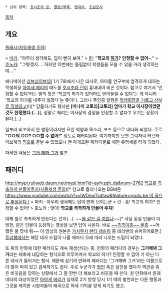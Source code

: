  * 상위 항목: [[호시조라 린]], [[짤방/목록]], [[명대사]], [[조삼모사]]

[[목차]]
== 개요 ==
[http://www.googledrive.com/host/0B9JW5JYVY24mcUhsc3VyU0tVc1E 플래시(자동재생 주의)]

> [[니시키노 마키|마키]]: "아무리 생각해도, 답이 뻔히 보여."
> [[호시조라 린|린]]: "'''학교의 [[허가]]? 인정할 수 없어'''~."
> [[코사카 호노카|호노카]]: "그렇겠지…. 하지만 이번에는 틀림없이 학생들을 모을 수 있을 거라 생각하는데…."

애니메이션 [[러브라이브!]]의 1기 7화에서 나온 대사로, 아이돌 연구부에 엄격하게 대하는 학생회장 [[아야세 에리]]의 태도를 [[호시조라 린]]이 흉내내어 비꼰 것이다. 참고로 여기서 '인정할 수 없다'라는 말의 뜻은 '학교의 허가가 있더라도 받아들일 수 없다'는 게 아니라 '학교의 허가를 내주지 않겠다'는 뜻이다. 그러나 주인공 일행은 [[김거김|학생회장을 거르고 상부로 직행]]하고(!)[* 당돌하기도 했지만 '''[미나미 코토리|코토리] 엄마가 학교 이사장이었던 것도 한몫했다.(...)'''], 정말로 에리는 이사장의 결정을 인정할 수 없다고 우기는 상황이 된다.(…)

일부러 비꼬아서 한 행동이라지만 묘한 억양과 목소리, 포즈 등으로 네타화 되었다. 주로 '''"○○의 ○○? ○○할 수 없어!"''' 정도로 패러디된다. 여기까지만 보면 그럭저럭 러브라이브계의 [[밈]]으로 끝날 수 있었으나 왠 마개조된 패러디물로 애먼 유명세를 타게 되었다.

자세한 내용은 [[그거 해봐 그거]] 참조.

== 패러디 ==
[[http://mypi.ruliweb.daum.net/mypi.htm?id=ayfvzqh_da&num=2762 학교를 촉촉하게 만들어주지(자동재생 주의)]][* 참고로 흘러나오는 BGM은 [[https://www.youtube.com/watch?v=lWDnwTsdtaw&feature=youtu.be 이 곡으로 추정된다.]]] 
> 마키 : 아무리 생각해도 답이 뻔히 보이는군
> 린 : 흥! 학교의 허가? 인정할 수 없어!
> 호노카 : 맞아! '''학교를 촉촉하게 만들어 주지!'''

대체 뭘로 촉촉하게 만든다는 건지(...). ~~[[물 같은 걸 끼얹나]]~~[* 사실 동일 인물이 더빙한, 같은 인물이 등장하는 영상을 보면 답이 나온다. 바로 [http://mypi.ruliweb.daum.net/mypi.htm?id=ayfvzqh_da&num=2203 ~~촉촉이총~~ 물총] ~~어쨌든 물 맞네 뭐~~ 이 영상의 원본은 [[가치무치 팬티 레슬링]] 중 테리맨의 슈퍼히어로편.] [[루리웹]]에서는 해당 대사 드립이 나올 때마다 으레 따라 나오는 드립이 되었다.

또 위의 만화에 대한 패러디도 계속 재생산되는 중. 만화의 패러디의 경우는  '''그거해봐 그거'''라는 재촉에 대답하는 형식으로 이루어져서 학교의 허가? 인정할 수 없어 가 아닌 다른 대사가 들어가는 형식. 때문에 상기의 만화의 패러디는 '그거해봐 그거'라는 이름으로 더 많이 퍼져 있고 검색하기도 쉽다. 주로 누군가가 [[망언]] 혹은 실언을 했다가 역관광 혹은 비웃음을 당하는 상황에서 그 말 한번 더 해보라고 비웃을 때 쓴다. 원 만화에서 원래 네타의 대상이었던 [[아야세 에리]]가 실제로 2기 방영 당시 1기 때의 발언과는 다른 행동과 그것을 캐치한 시청자들의 왜곡으로 허세 기믹을 얻게 되기도 했고.
